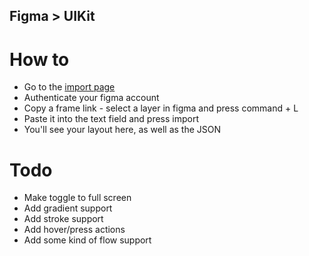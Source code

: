 ## Figma > UIKit

# How to

- Go to the [import page](/import)
- Authenticate your figma account
- Copy a frame link - select a layer in figma and press command + L
- Paste it into the text field and press import
- You'll see your layout here, as well as the JSON

# Todo

- Make toggle to full screen
- Add gradient support
- Add stroke support
- Add hover/press actions
- Add some kind of flow support

